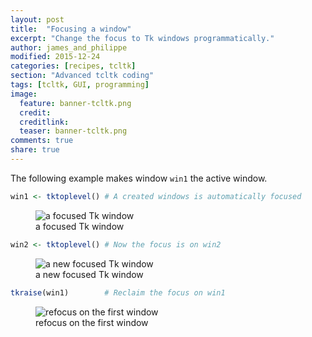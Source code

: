 ```yaml
---
layout: post
title:  "Focusing a window"
excerpt: "Change the focus to Tk windows programmatically."
author: james_and_philippe
modified: 2015-12-24
categories: [recipes, tcltk]
section: "Advanced tcltk coding"
tags: [tcltk, GUI, programming]
image:
  feature: banner-tcltk.png
  credit: 
  creditlink: 
  teaser: banner-tcltk.png
comments: true
share: true
---
```


The following example makes window `win1` the active window.

```r
win1 <- tktoplevel() # A created windows is automatically focused
```

![a focused Tk window]({{ site.images }}/recipes-tcltk/focus.png)

```r
win2 <- tktoplevel() # Now the focus is on win2
```

![a new focused Tk window]({{ site.images }}/recipes-tcltk/focus2.png)

```r
tkraise(win1)        # Reclaim the focus on win1
```

![refocus on the first window]({{ site.images }}/recipes-tcltk/focus3.png)
